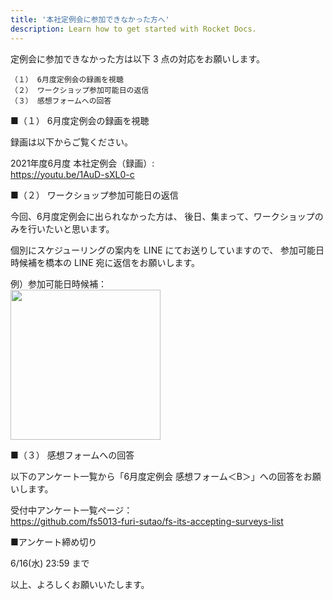 ```yaml
---
title: '本社定例会に参加できなかった方へ'
description: Learn how to get started with Rocket Docs.
---
```


定例会に参加できなかった方は以下 3 点の対応をお願いします。

``` console
（１） 6月度定例会の録画を視聴
（２） ワークショップ参加可能日の返信
（３） 感想フォームへの回答
```

■（１） 6月度定例会の録画を視聴  

録画は以下からご覧ください。

2021年度6月度 本社定例会（録画）:  
https://youtu.be/1AuD-sXL0-c

■（２） ワークショップ参加可能日の返信  

今回、6月度定例会に出られなかった方は、
後日、集まって、ワークショップのみを行いたいと思います。

個別にスケジューリングの案内を LINE にてお送りしていますので、
参加可能日時候補を橋本の LINE 宛に返信をお願いします。

例）参加可能日時候補：  
<img src="/image/ex-schedule-of-workshop.jpg" width="240" />

■（３） 感想フォームへの回答

以下のアンケート一覧から「6月度定例会 感想フォーム＜B＞」への回答をお願いします。

受付中アンケート一覧ページ：  
https://github.com/fs5013-furi-sutao/fs-its-accepting-surveys-list

■アンケート締め切り

6/16(水) 23:59 まで

以上、よろしくお願いいたします。
